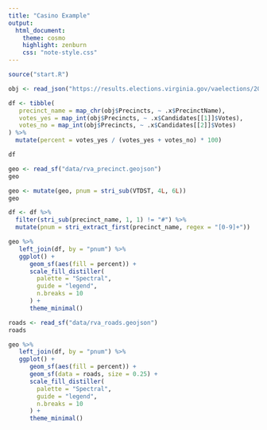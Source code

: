 ```yaml
---
title: "Casino Example"
output:
  html_document:
    theme: cosmo
    highlight: zenburn
    css: "note-style.css"
---
```


```r
source("start.R")
```


```r
obj <- read_json("https://results.elections.virginia.gov/vaelections/2021%20November%20General/Json/Locality/RICHMOND_CITY/Casino_Gaming_(RICHMOND_CITY).json")
```

```r
df <- tibble(
   precinct_name = map_chr(obj$Precincts, ~ .x$PrecinctName),
   votes_yes = map_int(obj$Precincts, ~ .x$Candidates[[1]]$Votes),
   votes_no = map_int(obj$Precincts, ~ .x$Candidates[[2]]$Votes)
) %>%
  mutate(percent = votes_yes / (votes_yes + votes_no) * 100)

df
```


```r
geo <- read_sf("data/rva_precinct.geojson")
geo
```


```r
geo <- mutate(geo, pnum = stri_sub(VTDST, 4L, 6L))
geo
```


```r
df <- df %>%
  filter(stri_sub(precinct_name, 1, 1) != "#") %>%
  mutate(pnum = stri_extract_first(precinct_name, regex = "[0-9]+"))
```



```r
geo %>%
   left_join(df, by = "pnum") %>%
   ggplot() +
      geom_sf(aes(fill = percent)) +
      scale_fill_distiller(
        palette = "Spectral",
      	guide = "legend",
      	n.breaks = 10
      ) +
      theme_minimal()
```


```r
roads <- read_sf("data/rva_roads.geojson")
roads
```


```r
geo %>%
   left_join(df, by = "pnum") %>%
   ggplot() +
      geom_sf(aes(fill = percent)) +
      geom_sf(data = roads, size = 0.25) +
      scale_fill_distiller(
        palette = "Spectral",
      	guide = "legend",
      	n.breaks = 10
      ) +
      theme_minimal()
```



